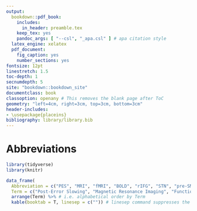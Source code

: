 ```yaml
---
output:
  bookdown::pdf_book:
    includes:
      in_header: preamble.tex
    keep_tex: yes
    pandoc_args: [ "--csl", "_apa.csl" ] # apa citation style
  latex_engine: xelatex
  pdf_document:
    fig_caption: yes
    number_sections: yes
fontsize: 12pt
linestretch: 1.5
toc-depth: 1
secnumdepth: 5
site: "bookdown::bookdown_site"
documentclass: book
classoption: openany # This removes the blank page after ToC
geometry: "left=4cm, right=3cm, top=3cm, bottom=3cm"
header-includes:
- \usepackage{placeins}
bibliography: library/library.bib
---
```


\cleardoublepage

\pagestyle{fancy}
\fancyhf{}
\renewcommand{\headrulewidth}{0pt}
\fancyfoot[LE,RO]{\thepage}
\renewcommand{\floatpagefraction}{.9} <!-- This specifies that only pages with more than 90% of floats will become a figure only page -->

\setcounter{page}{9} <!-- needs to be adjusted individually depending on size of prebody -->

# Abbreviations {-}

```r
library(tidyverse)
library(knitr)

data_frame(
  Abbreviation = c("PES", "MRI", "fMRI", "BOLD", "rIFG", "STN", "pre-SMA", "rIFC", "DDM", "RL", "RT", "2AFC", "SSRT", "ROI", "PFC", "pMFC", "ACC"),
  Term = c("Post-Error Slowing", "Magnetic Resonance Imaging", "Functional Magnetic Resonance Imaging", "Blood Oxygen Level Dependent", "Right Inferior Frontal Gyrus", "Subthalamic Nucleus", "Presupplementary Motor Area", "Right Inferior Frontal Cortex", "Drift Diffusion Model", "Reinforcement Learning", "Reaction Time", "Two-Alternative Forced Choice", "Stop Signal Reaction Time", "Region Of Interest", "Prefrontal Cortex", "Posterior Medial Frontal Cortex", "Anterior Cingulate Cortex")) %>%
  arrange(Term) %>% # i.e. alphabetical order by Term
  kable(booktab = T, linesep = c("")) # linesep command suppresses the standard 5 row chunking
```

<!-- using inkscape filename.svg --without-gui --export-pdf=filename.pdf to export from Inkscape svg files to pdf -->